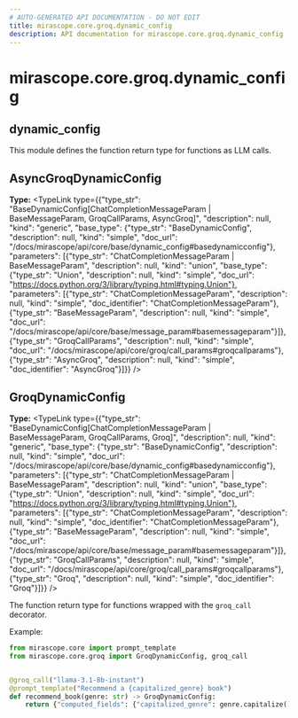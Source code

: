 ```yaml
---
# AUTO-GENERATED API DOCUMENTATION - DO NOT EDIT
title: mirascope.core.groq.dynamic_config
description: API documentation for mirascope.core.groq.dynamic_config
---
```


# mirascope.core.groq.dynamic_config

## <ApiType type="Module" path="core/groq/dynamic_config" symbolName="dynamic_config" /> dynamic_config

This module defines the function return type for functions as LLM calls.

## <ApiType type="Attribute" path="core/groq/dynamic_config" symbolName="AsyncGroqDynamicConfig" /> AsyncGroqDynamicConfig

**Type:** <TypeLink type={{"type_str": "BaseDynamicConfig[ChatCompletionMessageParam | BaseMessageParam, GroqCallParams, AsyncGroq]", "description": null, "kind": "generic", "base_type": {"type_str": "BaseDynamicConfig", "description": null, "kind": "simple", "doc_url": "/docs/mirascope/api/core/base/dynamic_config#basedynamicconfig"}, "parameters": [{"type_str": "ChatCompletionMessageParam | BaseMessageParam", "description": null, "kind": "union", "base_type": {"type_str": "Union", "description": null, "kind": "simple", "doc_url": "https://docs.python.org/3/library/typing.html#typing.Union"}, "parameters": [{"type_str": "ChatCompletionMessageParam", "description": null, "kind": "simple", "doc_identifier": "ChatCompletionMessageParam"}, {"type_str": "BaseMessageParam", "description": null, "kind": "simple", "doc_url": "/docs/mirascope/api/core/base/message_param#basemessageparam"}]}, {"type_str": "GroqCallParams", "description": null, "kind": "simple", "doc_url": "/docs/mirascope/api/core/groq/call_params#groqcallparams"}, {"type_str": "AsyncGroq", "description": null, "kind": "simple", "doc_identifier": "AsyncGroq"}]}} />


## <ApiType type="Attribute" path="core/groq/dynamic_config" symbolName="GroqDynamicConfig" /> GroqDynamicConfig

**Type:** <TypeLink type={{"type_str": "BaseDynamicConfig[ChatCompletionMessageParam | BaseMessageParam, GroqCallParams, Groq]", "description": null, "kind": "generic", "base_type": {"type_str": "BaseDynamicConfig", "description": null, "kind": "simple", "doc_url": "/docs/mirascope/api/core/base/dynamic_config#basedynamicconfig"}, "parameters": [{"type_str": "ChatCompletionMessageParam | BaseMessageParam", "description": null, "kind": "union", "base_type": {"type_str": "Union", "description": null, "kind": "simple", "doc_url": "https://docs.python.org/3/library/typing.html#typing.Union"}, "parameters": [{"type_str": "ChatCompletionMessageParam", "description": null, "kind": "simple", "doc_identifier": "ChatCompletionMessageParam"}, {"type_str": "BaseMessageParam", "description": null, "kind": "simple", "doc_url": "/docs/mirascope/api/core/base/message_param#basemessageparam"}]}, {"type_str": "GroqCallParams", "description": null, "kind": "simple", "doc_url": "/docs/mirascope/api/core/groq/call_params#groqcallparams"}, {"type_str": "Groq", "description": null, "kind": "simple", "doc_identifier": "Groq"}]}} />

The function return type for functions wrapped with the `groq_call` decorator.

Example:

```python
from mirascope.core import prompt_template
from mirascope.core.groq import GroqDynamicConfig, groq_call


@groq_call("llama-3.1-8b-instant")
@prompt_template("Recommend a {capitalized_genre} book")
def recommend_book(genre: str) -> GroqDynamicConfig:
    return {"computed_fields": {"capitalized_genre": genre.capitalize()}}
```



